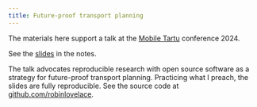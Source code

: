 ```yaml
---
title: Future-proof transport planning
---
```


The materials here support a talk at the [Mobile Tartu](https://mobiletartu.ut.ee/) conference 2024.

See the [slides](slides) in the notes.

The talk advocates reproducible research with open source software as a strategy for future-proof transport planning.
Practicing what I preach, the slides are fully reproducible.
See the source code at [github.com/robinlovelace](https://github.com/Robinlovelace/tartu24).

